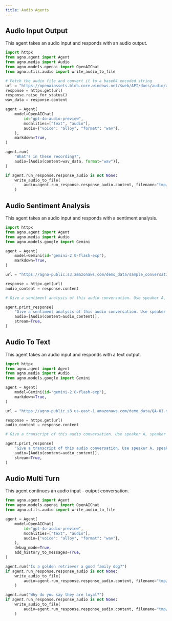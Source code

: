 ```yaml
---
title: Audio Agents
---
```


## Audio Input Output

This agent takes an audio input and responds with an audio output.

```python
import httpx
from agno.agent import Agent
from agno.media import Audio
from agno.models.openai import OpenAIChat
from agno.utils.audio import write_audio_to_file

# Fetch the audio file and convert it to a base64 encoded string
url = "https://openaiassets.blob.core.windows.net/$web/API/docs/audio/alloy.wav"
response = httpx.get(url)
response.raise_for_status()
wav_data = response.content

agent = Agent(
    model=OpenAIChat(
        id="gpt-4o-audio-preview",
        modalities=["text", "audio"],
        audio={"voice": "alloy", "format": "wav"},
    ),
    markdown=True,
)

agent.run(
    "What's in these recording?",
    audio=[Audio(content=wav_data, format="wav")],
)

if agent.run_response.response_audio is not None:
    write_audio_to_file(
        audio=agent.run_response.response_audio.content, filename="tmp/result.wav"
    )
```

## Audio Sentiment Analysis

This agent takes an audio input and responds with a sentiment analysis.

```python
import httpx
from agno.agent import Agent
from agno.media import Audio
from agno.models.google import Gemini

agent = Agent(
    model=Gemini(id="gemini-2.0-flash-exp"),
    markdown=True,
)

url = "https://agno-public.s3.amazonaws.com/demo_data/sample_conversation.wav"

response = httpx.get(url)
audio_content = response.content

# Give a sentiment analysis of this audio conversation. Use speaker A, speaker B to identify speakers.

agent.print_response(
    "Give a sentiment analysis of this audio conversation. Use speaker A, speaker B to identify speakers.",
    audio=[Audio(content=audio_content)],
    stream=True,
)
```

## Audio To Text

This agent takes an audio input and responds with a text output.

```python
import httpx
from agno.agent import Agent
from agno.media import Audio
from agno.models.google import Gemini

agent = Agent(
    model=Gemini(id="gemini-2.0-flash-exp"),
    markdown=True,
)

url = "https://agno-public.s3.us-east-1.amazonaws.com/demo_data/QA-01.mp3"

response = httpx.get(url)
audio_content = response.content

# Give a transcript of this audio conversation. Use speaker A, speaker B to identify speakers.

agent.print_response(
    "Give a transcript of this audio conversation. Use speaker A, speaker B to identify speakers.",
    audio=[Audio(content=audio_content)],
    stream=True,
)
```

## Audio Multi Turn

This agent continues an audio input - output conversation.

```python
from agno.agent import Agent
from agno.models.openai import OpenAIChat
from agno.utils.audio import write_audio_to_file

agent = Agent(
    model=OpenAIChat(
        id="gpt-4o-audio-preview",
        modalities=["text", "audio"],
        audio={"voice": "alloy", "format": "wav"},
    ),
    debug_mode=True,
    add_history_to_messages=True,
)

agent.run("Is a golden retriever a good family dog?")
if agent.run_response.response_audio is not None:
    write_audio_to_file(
        audio=agent.run_response.response_audio.content, filename="tmp/answer_1.wav"
    )

agent.run("Why do you say they are loyal?")
if agent.run_response.response_audio is not None:
    write_audio_to_file(
        audio=agent.run_response.response_audio.content, filename="tmp/answer_2.wav"
    )
```
